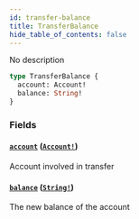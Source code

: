 ```yaml
---
id: transfer-balance
title: TransferBalance
hide_table_of_contents: false
---
```



No description

```graphql
type TransferBalance {
  account: Account!
  balance: String!
}
```


### Fields

#### [`account`](#) ([`Account!`](/docs/mainnet/graphql/objects/account))

Account involved in transfer


#### [`balance`](#) ([`String!`](/docs/mainnet/graphql/scalars/string))

The new balance of the account




